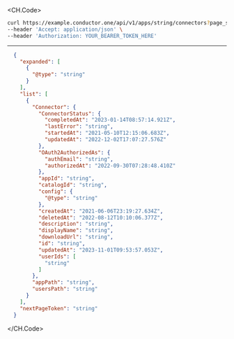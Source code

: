 
<CH.Code>
```bash Example Request
curl https://example.conductor.one/api/v1/apps/string/connectors?page_size=7805.29&page_token=string \
--header 'Accept: application/json' \
--header 'Authorization: YOUR_BEARER_TOKEN_HERE'
```
---

```json Example Response
  {
    "expanded": [
      {
        "@type": "string"
      }
    ],
    "list": [
      {
        "Connector": {
          "ConnectorStatus": {
            "completedAt": "2023-01-14T08:57:14.921Z",
            "lastError": "string",
            "startedAt": "2021-05-10T12:15:06.683Z",
            "updatedAt": "2022-12-02T17:07:27.576Z"
          },
          "OAuth2AuthorizedAs": {
            "authEmail": "string",
            "authorizedAt": "2022-09-30T07:28:48.410Z"
          },
          "appId": "string",
          "catalogId": "string",
          "config": {
            "@type": "string"
          },
          "createdAt": "2021-06-06T23:19:27.634Z",
          "deletedAt": "2022-08-12T10:10:06.377Z",
          "description": "string",
          "displayName": "string",
          "downloadUrl": "string",
          "id": "string",
          "updatedAt": "2023-11-01T09:53:57.053Z",
          "userIds": [
            "string"
          ]
        },
        "appPath": "string",
        "usersPath": "string"
      }
    ],
    "nextPageToken": "string"
  }
```
</CH.Code>
